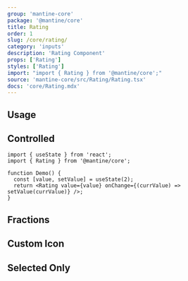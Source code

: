 ```yaml
---
group: 'mantine-core'
package: '@mantine/core'
title: Rating
order: 1
slug: /core/rating/
category: 'inputs'
description: 'Rating Component'
props: ['Rating']
styles: ['Rating']
import: "import { Rating } from '@mantine/core';"
source: 'mantine-core/src/Rating/Rating.tsx'
docs: 'core/Rating.mdx'
---
```



## Usage

<Demo data={RatingDemos.configurator} />

## Controlled

```tsx
import { useState } from 'react';
import { Rating } from '@mantine/core';

function Demo() {
  const [value, setValue] = useState(2);
  return <Rating value={value} onChange={(currValue) => setValue(currValue)} />;
}
```

## Fractions

## Custom Icon

## Selected Only
